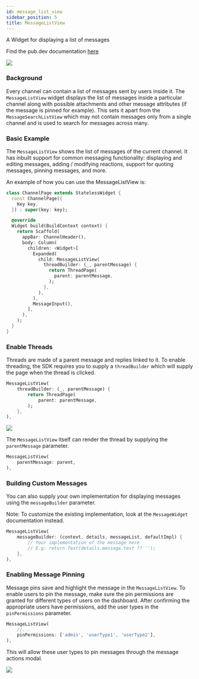 ```yaml
---
id: message_list_view
sidebar_position: 5
title: MessageListView
---
```


A Widget for displaying a list of messages

Find the pub.dev documentation [here](https://pub.dev/documentation/stream_chat_flutter/latest/stream_chat_flutter/MessageListView-class.html)

![](../assets/message_list_view.png)

### Background

Every channel can contain a list of messages sent by users inside it. The `MessageListView` widget
displays the list of messages inside a particular channel along with possible attachments and
other message attributes (if the message is pinned for example). This sets it apart from the `MessageSearchListView`
which may not contain messages only from a single channel and is used to search for messages across
many.

### Basic Example

The `MessageListView` shows the list of messages of the current channel. It has inbuilt support for
common messaging functionality: displaying and editing messages, adding / modifying reactions, support
for quoting messages, pinning messages, and more.

An example of how you can use the MessageListView is:

```dart
class ChannelPage extends StatelessWidget {
  const ChannelPage({
    Key key,
  }) : super(key: key);

  @override
  Widget build(BuildContext context) {
    return Scaffold(
      appBar: ChannelHeader(),
      body: Column(
        children: <Widget>[
          Expanded(
            child: MessageListView(
              threadBuilder: (_, parentMessage) {
                return ThreadPage(
                  parent: parentMessage,
                );
              },
            ),
          ),
          MessageInput(),
        ],
      ),
    );
  }
}
```

### Enable Threads

Threads are made of a parent message and replies linked to it. To enable threading, the SDK requires you
to supply a `threadBuilder` which will supply the page when the thread is clicked.

```dart
MessageListView(
    threadBuilder: (_, parentMessage) {
        return ThreadPage(
            parent: parentMessage,
        );
    },
),
```

![](../assets/message_list_view_threads.png)

The `MessageListView` itself can render the thread by supplying the `parentMessage` parameter.

```dart
MessageListView(
    parentMessage: parent,
),
```

### Building Custom Messages

You can also supply your own implementation for displaying messages using the `messageBuilder` parameter.

Note: To customize the existing implementation, look at the `MessageWidget` documentation instead.

```dart
MessageListView(
    messageBuilder: (context, details, messageList, defaultImpl) {
        // Your implementation of the message here
        // E.g: return Text(details.message.text ?? '');
    },
),
```

### Enabling Message Pinning

Message pins save and highlight the message in the `MessageListView`. To enable users to pin the message,
make sure the pin permissions are granted for different types of users on the dashboard. After confirming
the appropriate users have permissions, add the user types in the `pinPermissions` parameter.

```dart
MessageListView(
    //...
    pinPermissions: ['admin', 'userType1', 'userType2'],
),
```

This will allow these user types to pin messages through the message actions modal.

![](../assets/message_list_view_pin.png)
